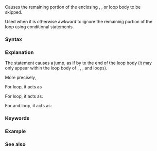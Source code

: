 {{title|{{tt|continue}} statement}}
{{cpp/language/statements/navbar}}
Causes the remaining portion of the enclosing {{rlp|for}}, {{rlp|range-for}}, {{rlp|while}} or {{rlp|do|do-while}} loop body to be skipped.

Used when it is otherwise awkward to ignore the remaining portion of the loop using conditional statements.

===Syntax===
{{sdsc begin}}
{{sdsc|{{spar optional|attr}} {{ttb|continue}} {{ttb|;}}}}
{{sdsc end}}

===Explanation===
The {{tt|continue}} statement causes a jump, as if by {{rlp|goto}} to the end of the loop body (it may only appear within the loop body of {{rlp|for}}, {{rlp|range-for}}, {{rlp|while}}, and {{rlp|do|do-while}} loops).

More precisely,

For {{rlp|while}} loop, it acts as
{{source|1=
while (/* ... */)
{
   // ...
   continue; // acts as goto contin;
   // ...
   contin:;
}
}}

For {{rlp|do|do-while}} loop, it acts as:
{{source|1=
do
{
    // ...
    continue; // acts as goto contin;
    // ...
    contin:;
} while (/* ... */);
}}

For {{rlp|for}} and {{rlp|range-for}} loop, it acts as:
{{source|1=
for (/* ... */)
{
    // ...
    continue; // acts as goto contin;
    // ...
    contin:;
}
}}

===Keywords===
{{ltt|cpp/keyword/continue}}

===Example===
{{example
|code=
#include &lt;iostream&gt;

int main()
{
    for (int i = 0; i &lt; 10; ++i)
    {
        if (i != 5)
            continue;
        std::cout &lt;&lt; i &lt;&lt; ' ';      // this statement is skipped each time i != 5
    }
    std::cout &lt;&lt; '\n';

    for (int j = 0; 2 != j; ++j)
        for (int k = 0; k &lt; 5; ++k) // only this loop is affected by continue
        {
            if (k == 3)
                continue;
            // this statement is skipped each time k == 3:
            std::cout &lt;&lt; '(' &lt;&lt; j &lt;&lt; ',' &lt;&lt; k &lt;&lt; ") ";
        }
    std::cout &lt;&lt; '\n';
}
|output=
5
(0,0) (0,1) (0,2) (0,4) (1,0) (1,1) (1,2) (1,4)
}}

===See also===
{{dsc begin}}
{{dsc see c|c/language/continue}}
{{dsc end}}

{{langlinks|de|es|fr|it|ja|pt|ru|zh}}